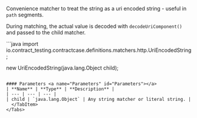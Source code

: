 
Convenience matcher to treat the string as a uri encoded string - useful in `path` segments.

During matching, the actual value is decoded with `decodeUriComponent()` and passed to the child matcher.

<Tabs groupId="language">
  <TabItem value="java" label="Java">
```java
import io.contract_testing.contractcase.definitions.matchers.http.UriEncodedString;

new UriEncodedString(java.lang.Object child);
```

#### Parameters <a name="Parameters" id="Parameters"></a>
| **Name** | **Type** | **Description** |
| --- | --- | --- |
| child | `java.lang.Object` | Any string matcher or literal string. |
  </TabItem>
</Tabs>
